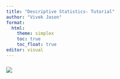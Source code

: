 ```yaml
---
title: "Descriptive Statistics- Tutorial"
author: "Vivek Jason"
format: 
  html:
    theme: simplex
    toc: true
    toc_float: true
editor: visual
---
```


### ![](images/comingsoon_1.png)
